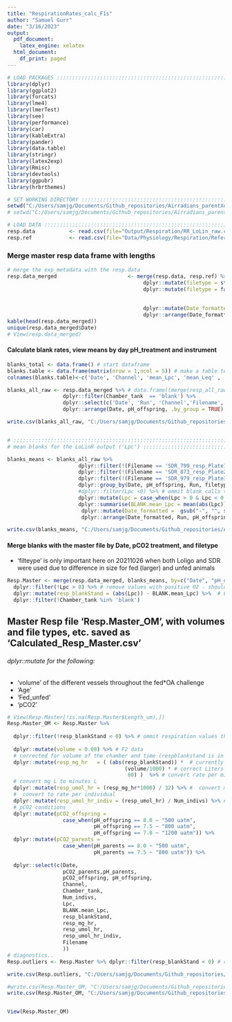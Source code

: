 ```yaml
---
title: "RespirationRates_calc_F1s"
author: "Samuel Gurr"
date: "3/16/2023"
output:
  pdf_document:
    latex_engine: xelatex
  html_document:
    df_print: paged
---
```



```r

# LOAD PACKAGES :::::::::::::::::::::::::::::::::::::::::::::::::::::::
library(dplyr)
library(ggplot2)
library(forcats)
library(lme4)
library(lmerTest)
library(see)
library(performance)
library(car)
library(kableExtra)
library(pander)
library(data.table)
library(stringr)
library(latex2exp)
library(Rmisc)
library(devtools)
library(ggpubr)
library(hrbrthemes)

# SET WORKING DIRECTORY :::::::::::::::::::::::::::::::::::::::::::::::
setwd("C:/Users/samjg/Documents/Github_repositories/Airradians_parentXoffspring_OA/RAnalysis") # personal computer
# setwd("C:/Users/samjg/Documents/Github_repositories/Airradians_parentXoffspring_OA/RAnalysis") # Work computer

# LOAD DATA :::::::::::::::::::::::::::::::::::::::::::::::::::::::::::
resp.data           <- read.csv(file="Output/Respiration/RR_LoLin_raw.csv", header=T)
resp.ref            <- read.csv(file="Data/Physiology/Respiration/Reference_resp_ID.csv", header=T) 

```


### Merge master resp data frame with lengths

```r


# merge the exp_metadata with the resp.data
resp.data_merged                       <- merge(resp.data, resp.ref) %>% 
                                            dplyr::mutate(filetype = str_sub(Filename, -3,-1)) %>% 
                                            dplyr::mutate(filetype = factor(ifelse(filetype == "csv", 
                                                                                   "SDR_data", 
                                                                                   "LoLigo_data"))) %>% 
                                            dplyr::mutate(Date_formatted =  gsub("-", "", substr( (strptime(Date, "%m/%d/%Y")), 1,10)) ) %>% 
                                            dplyr::arrange(Date_formatted,Run, Channel, .by_group = TRUE)
kable(head(resp.data_merged))
unique(resp.data_merged$Date)
# View(resp.data_merged)
```


#### Calculate blank rates, view means by day pH_treatment and instrument

```r

blanks_total <- data.frame() # start dataframe 
blanks.table <- data.frame(matrix(nrow = 1,ncol = 5)) # make a table template
colnames(blanks.table)<-c('Date', 'Channel', 'mean_Lpc', 'mean_Leq' , 'mean_Lz') # names for comuns in the for loop

blanks_all_raw <- resp.data_merged %>% # data.frame((merge(resp_all_raw, resp.ref)) %>%
                  dplyr::filter(Chamber_tank  == 'blank') %>% 
                  dplyr::select(c('Date', 'Run', 'Channel','Filename','pH_offspring','Lpc', 'Leq', 'Lz','filetype')) %>%
                  dplyr::arrange(Date, pH_offspring, .by_group = TRUE)

write.csv(blanks_all_raw, "C:/Users/samjg/Documents/Github_repositories/Airradians_parentXoffspring_OA/RAnalysis/Output/Respiration/RR_blanks_raw.csv")


# ::::::::::::::::::::::::::::::::::::::::::::::::::::::::::::::::::::::::::::::::::::::::::::::::::::::::
# mean blanks for the LoLinR output ('Lpc') ::::::::::::::::::::::::::::::::::::::::::::::::::::::::::::::

blanks_means <- blanks_all_raw %>% 
                       dplyr::filter(!(Filename == 'SDR_799_resp_Plate1.csv' & Channel %in% c('B3', 'D4'))) %>% 
                       dplyr::filter(!(Filename == 'SDR_873_resp_Plate2.csv' & Channel %in% ('C5'))) %>% 
                       dplyr::filter(!(Filename == 'SDR_979_resp_Plate3.csv' & Channel %in% c('D1', 'D4', 'D5'))) %>% 
                       dplyr::group_by(Date, pH_offspring, Run, filetype) %>% # grouped by date, pH, and instrument - similar among Run
                       #dplyr::filter(Lpc <0) %>% # ommit blank calls that d/n represent oxygen consumption
                       dplyr::mutate(Lpc = case_when(Lpc > 0 & Lpc < 0.005 ~ 0,TRUE ~ Lpc)) %>% #  when LPC is positive but veery close to zero - assign as zero
                       dplyr::summarise(BLANK.mean_Lpc = mean(abs(Lpc)), n = n()) %>% 
                        dplyr::mutate(Date_formatted =  gsub("-", "", substr( (strptime(Date, "%m/%d/%Y")), 1,10)) ) %>% 
                        dplyr::arrange(Date_formatted, Run, pH_offspring)

write.csv(blanks_means, "C:/Users/samjg/Documents/Github_repositories/Airradians_parentXoffspring_OA/RAnalysis/Output/Respiration/RR_blanks_means.csv")


```


#### Merge blanks with the master file by Date, pCO2 treatment, and filetype

* 'filteype' is only important here on 20211026 when both Loligo and SDR were used due to difference in size for fed (larger) and unfed animals 

```r

Resp.Master <- merge(resp.data_merged, blanks_means, by=c("Date", "pH_offspring", "Run", "filetype")) %>% # NOTE: this repeats for every distinct length value
  dplyr::filter(!Lpc > 0) %>% # remove values with positive O2 - should be none here, double check by removing the '!' and run partial pipeline (found 9/14/2021	pH 8	LoLigo_data	CH1)
  dplyr::mutate(resp_blankStand = (abs(Lpc)) - BLANK.mean_Lpc) %>%  # Lpc =  Lolin calculated resp (used for SMR actual rates), raw value is negative, take the absolute value and subtract from the mean blank Lpc (already abs value)
  dplyr::filter(!Chamber_tank %in% 'blank')
```


## Master Resp file 'Resp.Master_OM', with volumes and file types, etc. saved as 'Calculated_Resp_Master.csv'

######  dplyr::mutate for the following:

* 'volume' of the different vessels throughout the fed*OA challenge
* 'Age'
* 'Fed_unfed'
* 'pCO2'

```r
# View(Resp.Master[!is.na(Resp.Master$Length_um),])
Resp.Master_OM <- Resp.Master %>% 
  
  dplyr::filter(!resp_blankStand < 0) %>% # ommit respiration values that are positive  
  
  dplyr::mutate(volume = 0.08) %>% # F2 data
  # corrected for volume of the chamber and time (respblankstand is in minutes!)
  dplyr::mutate(resp_mg_hr   = ( (abs(resp_blankStand)) *  # currently as just mg O2 per minute - DOUBLE CHECK
                                      (volume/1000) * # correct Liters - mg per L per min
                                       60) )  %>% # convert rate per minutes to rate per hour
  # convert mg L to minutes L
  dplyr::mutate(resp_umol_hr = (resp_mg_hr*1000) / 32) %>% #  convert mg L per hr to umol L hr- first by mg to ug (mg*1000 = ug) and then ug to umol (1 umol = 32 ug -  ug O2 div 32 ug/umol)                                
  #  convert to rate per individual
  dplyr::mutate(resp_umol_hr_indiv = (resp_umol_hr) / Num_indivs) %>% #  convert mg L per hr to umol L hr- first by mg to ug (mg*1000 = ug) and then ug to umol (1 umol = 32 ug -  ug O2 div 32 ug/umol)                                
  # pCO2 conditions
  dplyr::mutate(pCO2_offspring = 
                  case_when(pH_offspring == 8.0 ~ "500 uatm", 
                            pH_offspring == 7.5 ~ "800 uatm",
                            pH_offspring == 7.0 ~ "1200 uatm")) %>% 
  dplyr::mutate(pCO2_parents = 
                  case_when(pH_parents == 8.0 ~ "500 uatm", 
                            pH_parents == 7.5 ~ "800 uatm")) %>% 
  
  dplyr::select(c(Date,
                  pCO2_parents,pH_parents,
                  pCO2_offspring, pH_offspring,
                  Channel,
                  Chamber_tank,
                  Num_indivs,
                  Lpc,
                  BLANK.mean_Lpc,
                  resp_blankStand,
                  resp_mg_hr,
                  resp_umol_hr,
                  resp_umol_hr_indiv,
                  Filename
                  ))
# diagnostics..
Resp.outliers <- Resp.Master %>% dplyr::filter(resp_blankStand < 0) # call negatives - 14

write.csv(Resp.outliers, "C:/Users/samjg/Documents/Github_repositories/Airradians_parentXoffspring_OA/RAnalysis/Output/Respiration/RR_bad_data.csv")

```


```r

#write.csv(Resp.Master_OM, "C:/Users/samjg/Documents/Github_repositories/Airradians_OA/RAnalysis/Output/Respiration/Calculated_Resp_Master.csv")
write.csv(Resp.Master_OM, "C:/Users/samjg/Documents/Github_repositories/Airradians_parentXoffspring_OA/RAnalysis/Output/Respiration/RR_calc_raw.csv")


View(Resp.Master_OM)
```

